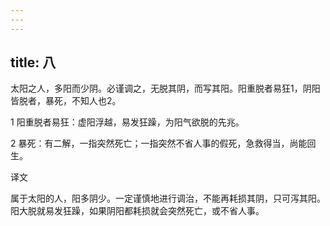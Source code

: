 ```yaml
---
---
---
```

title: 八
---




太阳之人，多阳而少阴。必谨调之，无脱其阴，而写其阳。阳重脱者易狂1，阴阳皆脱者，暴死，不知人也2。

1 阳重脱者易狂：虚阳浮越，易发狂躁，为阳气欲脱的先兆。

2 暴死：有二解，一指突然死亡；一指突然不省人事的假死，急救得当，尚能回生。

译文

属于太阳的人，阳多阴少。一定谨慎地进行调治，不能再耗损其阴，只可泻其阳。阳大脱就易发狂躁，如果阴阳都耗损就会突然死亡，或不省人事。